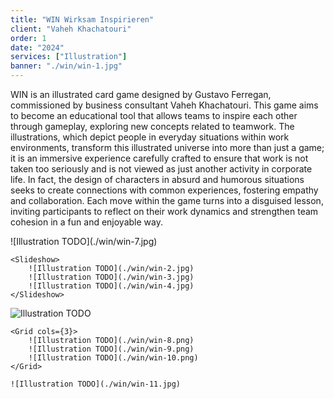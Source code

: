 ```yaml
---
title: "WIN Wirksam Inspirieren"
client: "Vaheh Khachatouri"
order: 1
date: "2024"
services: ["Illustration"]
banner: "./win/win-1.jpg"
---
```


WIN is an illustrated card game designed by Gustavo Ferregan, commissioned by business consultant Vaheh Khachatouri. This game aims to become an educational tool that allows teams to inspire each other through gameplay, exploring new concepts related to teamwork. The illustrations, which depict people in everyday situations within work environments, transform this illustrated universe into more than just a game; it is an immersive experience carefully crafted to ensure that work is not taken too seriously and is not viewed as just another activity in corporate life. In fact, the design of characters in absurd and humorous situations seeks to create connections with common experiences, fostering empathy and collaboration. Each move within the game turns into a disguised lesson, inviting participants to reflect on their work dynamics and strengthen team cohesion in a fun and enjoyable way.

<Illustrations>
    ![Illustration TODO](./win/win-7.jpg)

    <Slideshow>
        ![Illustration TODO](./win/win-2.jpg)
        ![Illustration TODO](./win/win-3.jpg)
        ![Illustration TODO](./win/win-4.jpg)
    </Slideshow>
  
  ![Illustration TODO](./win/win-5.jpg)

    <Grid cols={3}>
        ![Illustration TODO](./win/win-8.png)
        ![Illustration TODO](./win/win-9.png)
        ![Illustration TODO](./win/win-10.png)
    </Grid>

    ![Illustration TODO](./win/win-11.jpg)

</Illustrations>


